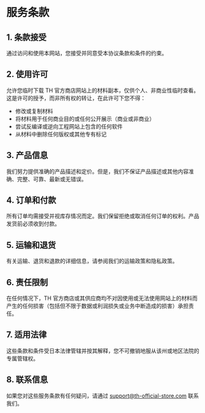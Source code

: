 # 服务条款

## 1. 条款接受

通过访问和使用本网站，您接受并同意受本协议条款和条件的约束。

## 2. 使用许可

允许您临时下载 TH 官方商店网站上的材料副本，仅供个人、非商业性临时查看。这是许可的授予，而非所有权的转让，在此许可下您不得：
- 修改或复制材料
- 将材料用于任何商业目的或任何公开展示（商业或非商业）
- 尝试反编译或逆向工程网站上包含的任何软件
- 从材料中删除任何版权或其他专有标记

## 3. 产品信息

我们努力提供准确的产品描述和定价。但是，我们不保证产品描述或其他内容准确、完整、可靠、最新或无错误。

## 4. 订单和付款

所有订单均需接受并视库存情况而定。我们保留拒绝或取消任何订单的权利。产品发货前必须收到付款。

## 5. 运输和退货

有关运输、退货和退款的详细信息，请参阅我们的运输政策和隐私政策。

## 6. 责任限制

在任何情况下，TH 官方商店或其供应商均不对因使用或无法使用网站上的材料而产生的任何损害（包括但不限于数据或利润损失或业务中断造成的损害）承担责任。

## 7. 适用法律

这些条款和条件受日本法律管辖并按其解释，您不可撤销地服从该州或地区法院的专属管辖权。

## 8. 联系信息

如果您对这些服务条款有任何疑问，请通过 support@th-official-store.com 联系我们。 